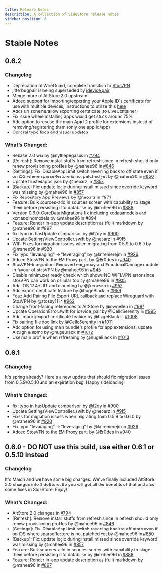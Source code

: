 ```yaml
---
title: Release Notes
description: A collection of SideStore release notes.
sidebar_position: 6
---
```


# Stable Notes

## 0.6.2

### Changelog
- Deprecation of WireGuard, complete transition to [StosVPN](https://apps.apple.com/us/app/stosvpn/id6744003051)
- jitterbugpair is being superseded by [idevice pair](https://github.com/jkcoxson/idevice_pair)
- Merge more of AltStore 2.0 upstream
- Added support for importing/exporting your Apple ID's certificate for use with multiple devices, instructions to utilize this [here](https://github.com/SideStore/SideStore/pull/1008#issue-3138680291)
- Adds url scheme/allow exporting certificate (to LiveContainer)
- Fix issue where installing apps would get stuck around 75%
- Add option to resuse the main App ID profile for extensions instead of removing/registering them (only one app id/app)
- General type fixes and visual updates

### What's Changed:
- Rebase 2.0 wip by @nythepegasus in [#794](https://github.com/SideStore/SideStore/pull/794)
- [Refresh]: Remove install stuffs from refresh since in refresh should only renew provisioning profiles by @mahee96 in [#846](https://github.com/SideStore/SideStore/pull/846)
- [Settings]: Fix: DisableAppLimit switch reverting back to off state even if on iOS where sparseRestore is not patched yet by @mahee96 in [#850](https://github.com/SideStore/SideStore/pull/850)
- Update trustedapps.json by @neoarz in [#853](https://github.com/SideStore/SideStore/pull/853)
- [Backup]: Fix: update logic during install missed since override keyword was missing by @mahee96 in [#857](https://github.com/SideStore/SideStore/pull/857)
- Fix Repository App Previews by @neoarz in [#871](https://github.com/SideStore/SideStore/pull/871)
- Feature: Bulk sources-add in sources screen with capability to stage them before persisting into database by @mahee96 in [#888](https://github.com/SideStore/SideStore/pull/888)
- Version 0.6.0: CoreData Migrations fix including xcdatamodels and xcmappingmodels by @mahee96 in #894
- Feature: Render in-app update description as (full) markdown by @mahee96 in #897
- fix: typo in hasUpdate comparison by @l2dy in [#900](https://github.com/SideStore/SideStore/pull/900)
- Update SettingsViewController.swift by @neoarz in [#915](https://github.com/SideStore/SideStore/pull/915)
- WIP: Fixes for migration issues when migrating from 0.5.9 to 0.6.0 by @mahee96 in #920
- Fix typo "levaraging" -> "leveraging" by @lafrenierejm in [#926](https://github.com/SideStore/SideStore/pull/926)
- Added StosVPN to the EM Proxy part. by @Br0des in [#940](https://github.com/SideStore/SideStore/pull/940)
- StosVPN-integration: Removed em_proxy and EmotionalDamage module in favour of stosVPN by @mahee96 in [#945](https://github.com/SideStore/SideStore/pull/945)
- Disable minimuxer ready check which shows NO WIFI/VPN error since stosVPN can work on cellular too by @mahee96 in [#935](https://github.com/SideStore/SideStore/pull/935)
- Add iOS 17.4+ JIT and mounting by @jkcoxson in [#953](https://github.com/SideStore/SideStore/pull/953)
- Add export certificate feature by @hugeBlack in [#959](https://github.com/SideStore/SideStore/pull/959)
- Feat: Add Pairing File Export URL callback and replace Wireguard with StosVPN by @stossy11 in [#962](https://github.com/SideStore/SideStore/pull/962)
- Change front-facing references to AltStore by @owoellen in [#987](https://github.com/SideStore/SideStore/pull/987)
- Update OperationError.swift for idevice_pair by @CelloSerenity in [#995](https://github.com/SideStore/SideStore/pull/995)
- Add import/export certificate feature by @hugeBlack in [#1008](https://github.com/SideStore/SideStore/pull/1008)
- Fix pairing file doc link by @CelloSerenity in [#1011](https://github.com/SideStore/SideStore/pull/1011)
- Add option for using main bundle's profile for app extensions, update AltSign & libmd by @hugeBlack in [#1012](https://github.com/SideStore/SideStore/pull/1012)
- Use main profile when refreshing by @hugeBlack in [#1013](https://github.com/SideStore/SideStore/pull/1013)


## 0.6.1

### Changelog
It's spring already? Here's a new update that should fix migration issues from 0.5.9/0.5.10 and an expiration bug. Happy sideloading!

### What's Changed:
- fix: typo in hasUpdate comparison by @l2dy in [#900](https://github.com/SideStore/SideStore/pull/900)
- Update SettingsViewController.swift by @neoarz in [#915](https://github.com/SideStore/SideStore/pull/915)
- Fixes for migration issues when migrating from 0.5.9 to 0.6.0 by @mahee96 in [#920](https://github.com/SideStore/SideStore/pull/920)
- Fix typo "levaraging" -> "leveraging" by @lafrenierejm in [#926](https://github.com/SideStore/SideStore/pull/926)
- Added StosVPN to the EM Proxy part. by @Br0des in [#940](https://github.com/SideStore/SideStore/pull/940)


## 0.6.0 - DO NOT use this build, use either 0.6.1 or 0.5.10 instead

### Changelog
It's March and we have some big changes. We've finally included AltStore 2.0 changes into SideStore. So you will get all the benefits of that and also some fixes in SideStore. Enjoy!

### What's Changed:
- AltStore 2.0 changes in [#794](https://github.com/SideStore/SideStore/pull/794)
- [Refresh]: Remove install stuffs from refresh since in refresh should only renew provisioning profiles by @mahee96 in [#846](https://github.com/SideStore/SideStore/pull/846)
- [Settings]: Fix: DisableAppLimit switch reverting back to off state even if on iOS where sparseRestore is not patched yet by @mahee96 in [#850](https://github.com/SideStore/SideStore/pull/850)
- [Backup]: Fix: update logic during install missed since override keyword was missing by @mahee96 in [#857](https://github.com/SideStore/SideStore/pull/857)
- Feature: Bulk sources-add in sources screen with capability to stage them before persisting into database by @mahee96 in [#888](https://github.com/SideStore/SideStore/pull/888)
- Feature: Render in-app update description as (full) markdown by @mahee96 in [#897](https://github.com/SideStore/SideStore/pull/897)

